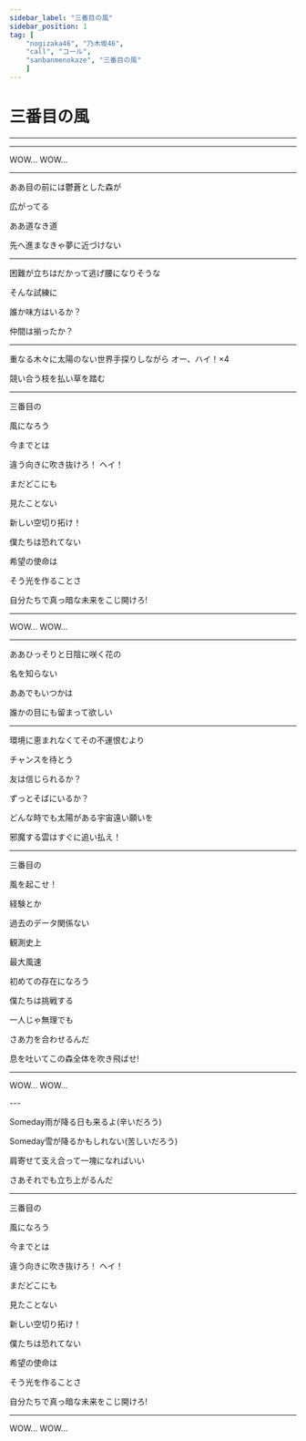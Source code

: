 ```yaml
---
sidebar_label: "三番目の風"
sidebar_position: 1
tag: [
    "nogizaka46", "乃木坂46",
    "call", "コール",
    "sanbanmenokaze", "三番目の風"
    ]
---
```


# 三番目の風

---

<SpotifyCard id="6ArMFJgmzYe7v0oomxZWPa" />

---

<Call>WOW…  WOW…</Call>

---

ああ目の前には鬱蒼とした森が

広がってる  <NickName />

ああ道なき道

先へ進まなきゃ夢に近づけない  <SuperCute />

---

困難が立ちはだかって逃げ腰になりそうな

そんな試練に  <NickName />

誰か味方はいるか？

仲間は揃ったか？  <SuperCute />

---

重なる木々に太陽のない世界手探りしながら <Call> オー、ハイ！×4</Call>

競い合う枝を払い草を踏む

---

三番目の  <Hey />

風になろう  <Hey />

今までとは  <Hey />

違う向きに吹き抜けろ！  <Call> ヘイ！</Call>

まだどこにも  <Hey />

見たことない  <Hey />

新しい空切り拓け！

僕たちは恐れてない

希望の使命は

そう光を作ることさ

自分たちで真っ暗な未来をこじ開けろ!

---

<Call>WOW…  WOW…</Call>

---

ああひっそりと日陰に咲く花の

名を知らない  <NickName />

ああでもいつかは

誰かの目にも留まって欲しい  <SuperCute />

---

環境に恵まれなくてその不運恨むより

チャンスを待とう  <NickName />

友は信じられるか？

ずっとそばにいるか？  <SuperCute />

どんな時でも太陽がある宇宙遠い願いを  <OrHey count="2" />

邪魔する雲はすぐに追い払え！

---

三番目の  <Hey />

風を起こせ！  <Hey />

経験とか  <Hey />

過去のデータ関係ない  <Hey />

観測史上  <Hey />

最大風速  <Hey />

初めての存在になろう

僕たちは挑戦する

一人じゃ無理でも

さあ力を合わせるんだ

息を吐いてこの森全体を吹き飛ばせ!

---

<Call>WOW…  WOW…</Call>

<Hey count="8" />
---

Someday雨が降る日も来るよ(辛いだろう)

Someday雪が降るかもしれない(苦しいだろう)

肩寄せて支え合って一塊になればいい

さあそれでも立ち上がるんだ

---

三番目の  <Hey />

風になろう  <Hey />

今までとは  <Hey />

違う向きに吹き抜けろ！  <Call> ヘイ！</Call>

まだどこにも  <Hey />

見たことない  <Hey />

新しい空切り拓け！

僕たちは恐れてない

希望の使命は

そう光を作ることさ

自分たちで真っ暗な未来をこじ開けろ!

---

<Call>WOW…  WOW…</Call>